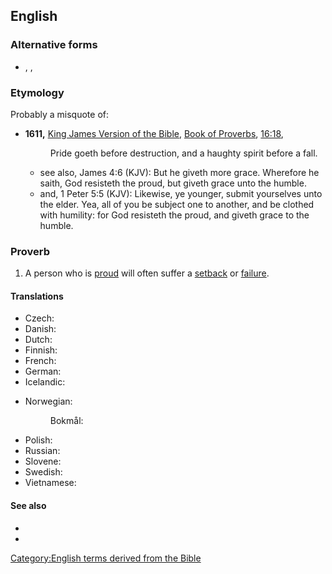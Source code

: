 ==English==

===Alternative forms===
* {{l|en|pride goes before a fall}}, {{l|en|pride goeth before a fall}}, {{l|en|pride wenteth before a fall}}

===Etymology===
Probably a misquote of:
* '''1611,''' [[w:King James Version of the Bible|King James Version of the Bible]], [[w:Book of Proverbs|Book of Proverbs]], [[s:Bible (King James)/Proverbs#Chapter 16|16:18]],
*: Pride goeth before destruction, and a haughty spirit before a fall.
** see also, James 4:6 (KJV): But he giveth more grace. Wherefore he saith, God resisteth the proud, but giveth grace unto the humble.
** and,  1 Peter 5:5 (KJV): Likewise, ye younger, submit yourselves unto the elder. Yea, all of you be subject one to another, and be clothed with humility: for God resisteth the proud, and giveth grace to the humble.

===Proverb===
{{head|en|proverb}}

# A person who is [[proud]] will often suffer a [[setback]] or [[failure]].

====Translations====
{{trans-top|Translations}}
* Czech: {{t|cs|pýcha předchází pád}}
* Danish: {{t|da|hovmod står for fald}}
* Dutch: {{t|nl|hoogmoed komt voor de val}}
* Finnish: {{t|fi|ylpeys käy lankeemuksen edellä}}
* French: {{t+|fr|qui fait le malin tombe dans le ravin}}
* German: {{t+|de|Hochmut kommt vor dem Fall}}
* Icelandic: {{qualifier|haughtiness is closest to failure}} {{t|is|dramb er falli næst}}
{{trans-mid}}
* Norwegian:
*: Bokmål: {{t+|nb|hovmod står for fall}}
* Polish: {{t|pl|pycha poprzedza upadek}}
* Russian: {{t|ru|горды́ня до добра́ не доведёт}}
* Slovene: {{t|sl|kdor visoko leta, nizko pade}}
* Swedish: {{t|sv|högmod går före fall}}
* Vietnamese: {{t|vi| trèo cao ngã đau}}
{{trans-bottom}}

====See also====
* {{l|en|hamartia}}
* {{l|en|hubris}}

[[Category:English terms derived from the Bible]]